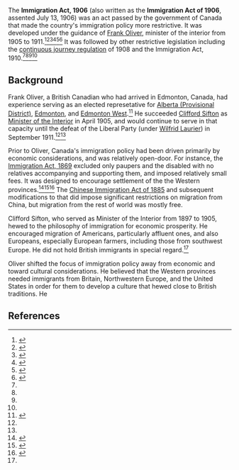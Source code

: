 The '''Immigration Act, 1906''' (also written as the '''Immigration Act of 1906''', assented July 13, 1906) was an act passed by the government of Canada that made the country's immigration policy more restrictive. It was developed under the guidance of [[Frank Oliver (politician)|Frank Oliver]], minister of the interior from 1905 to 1911.<ref name=pier21-immigration-act-1906>{{cite web|url = https://www.pier21.ca/research/immigration-history/immigration-act-1906|title = Immigration Act, 1906|title = Immigration Act, 1906|accessdate = November 24, 2017|publisher = Canada Museum of Immigration at Pier21}}</ref><ref>{{cite web|url = http://immigrationtous.net/140-immigration-act-canada-1906.html|title = IMMIGRATION ACT (CANADA) (1906)|accessdate = November 20, 2017|publisher = Immigration to North America}}</ref><ref name=frank-oliver>{{Cite journal|url = https://journals.library.ualberta.ca/pi/index.php/pi/article/download/1415/958|title = "A brake upon the wheel": Frank Oliver and the Creation of the Immigration Act of 1906|last = Hollihan|first = K. Tony|journal = Past Imperfect|pages = 93-112|volume = 1|year = 1992|accessdate = November 24, 2017}}</ref><ref name=canada-immigration-policy-1896-1910>{{cite journal|url = https://www.jstor.org/stable/138931|title = Canada's Immigration Policy, 1896-1910|journal = The Canadian Journal of Economics and Political Science|volume = 26|number = 4|date = November 1, 1960|accessdate = November 24, 2017}}</ref><ref name=pier21>{{cite web|url = https://www.pier21.ca/research/immigration-history/canadian-immigration-acts-and-legislation|title = Canadian Immigration Acts and Legislation|last = Van Dyk|first = Lindsay|accessdate = November 24, 2017|publisher = Canada Museum of Immigration at Pier21}}</ref><ref name=passagetocanada>{{cite web|url = http://passagestocanada.com/wp-content/uploads/2016/04/Primer_discrimination-in-immigration-policy_final1.pdf|title = Historical Timeline: Changes to Canada’s Immigration Policies|accessdate = November 24, 2017}}</ref> It was followed by other restrictive legislation including the [[continuous journey regulation]] of 1908 and the Immigration Act, 1910.<ref name=canada-immigration-policy-1896-1910/><ref name=frank-oliver/><ref name=pier21/><ref name=passagetocanada/>

== Background ==

Frank Oliver, a British Canadian who had arrived in Edmonton, Canada, had experience serving as an elected represetative for [[Alberta (Provisional District)]], [[Edmonton (electoral district)|Edmonton]], and [[Edmonton West]].<ref>{{cite book |first=Brian|last=Brennan|title=Alberta Originals: Stories of Albertans Who Made a Difference|year=2001 |publisher= Fifth House |pages= 18|isbn= 1-894004-76-0}}</ref> He succeeded [[Clifford Sifton]] as [[Minister of the Interior]] in April 1905, and would continue to serve in that capacity until the defeat of the Liberal Party (under [[Wilfrid Laurier]]) in September 1911.<ref name=frank-oliver/><ref name=pier21-immigration-act-1906/>

Prior to Oliver, Canada's immigration policy had been driven primarily by economic considerations, and was relatively open-door. For instance, the [[Immigration Act, 1869]] excluded only paupers and the disabled with no relatives accompanying and supporting them, and imposed relatively small fees. It was designed to encourage settlement of the the Western provinces.<ref name=pier21-immigration-act-1869>{{cite web|url = https://www.pier21.ca/research/immigration-history/immigration-act-1869|title = Immigration Act, 1869|accessdate = November 24, 2017|publisher = Canada Museum of Immigration at Pier21}}</ref><ref>{{cite web|url = http://immigrationtous.net/139-immigration-act-canada-1869.html|title = IMMIGRATION ACT (CANADA) (1869)|accessdate = November 24, 2017|publisher = Immigration to North America}}</ref><ref name=mosaic>{{cite book|url = https://books.google.com/books/about/The_Making_of_the_Mosaic.html?id=2WcFbML-92QC&printsec=frontcover&source=kp_read_button#v=onepage&q=1869&f=false|title = The Making of the Mosaic: A History of Canadian Immigration Policy|last = Kelley|first = Ninette|last2 = Trebilcock|first2 = M.|date = October 2, 2010|accessdate = December 10, 2017|publisher = University of Toronto Press}}</ref> The [[Chinese Immigration Act of 1885]] and subsequent modifications to that did impose significant restrictions on migration from China, but migration from the rest of world was mostly free.

Clifford Sifton, who served as Minister of the Interior from 1897 to 1905, hewed to the philosophy of immigration for economic prosperity. He encouraged migration of Americans, particularly affluent ones, and also Europeans, especially European farmers, including those from southwest Europe. He did not hold British immigrants in special regard.<ref name=frank-oliver/>{{rp|95-96}}

Oliver shifted the focus of immigration policy away from economic and toward cultural considerations. He believed that the Western provinces needed immigrants from Britain, Northwestern Europe, and the United States in order for them to develop a culture that hewed close to British traditions. He 

== References ==

{{reflist|30em}}
